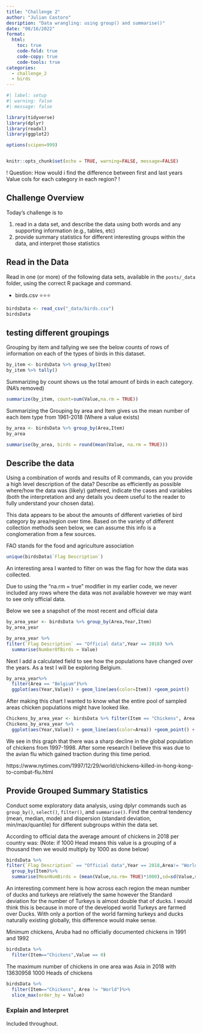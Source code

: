 ```yaml
---
title: "Challenge 2"
author: "Julian Castoro"
desription: "Data wrangling: using group() and summarise()"
date: "08/16/2022"
format:
  html:
    toc: true
    code-fold: true
    code-copy: true
    code-tools: true
categories:
  - challenge_2
  - birds
---
```


```r
#| label: setup
#| warning: false
#| message: false

library(tidyverse)
library(dplyr)
library(readxl)
library(ggplot2)

options(scipen=999)


knitr::opts_chunk$set(echo = TRUE, warning=FALSE, message=FALSE)
```

! Question: 
How would i find the difference between first and last years Value cols for each
category in each region?
!



## Challenge Overview

Today's challenge is to

1)  read in a data set, and describe the data using both words and any supporting information (e.g., tables, etc)
2)  provide summary statistics for different interesting groups within the data, and interpret those statistics

## Read in the Data

Read in one (or more) of the following data sets, available in the `posts/_data` folder, using the correct R package and command.

- birds.csv ⭐⭐⭐


```r
birdsData <- read_csv("_data/birds.csv")
birdsData
```

## testing different groupings


Grouping by item and tallying we see the below counts of rows of information 
on each of the types of birds in this dataset.

```r
by_item <- birdsData %>% group_by(Item)
by_item %>% tally()
```

Summarizing by count shows us the total amount of birds in each category.
(NA's removed)

```r
summarize(by_item, count=sum(Value,na.rm = TRUE))
```


Summarizing the Grouping by area and Item gives us the mean number of each
item type from 1961-2018 (Where a value exists)

```r
by_area <- birdsData %>% group_by(Area,Item)
by_area

summarise(by_area, birds = round(mean(Value, na.rm = TRUE)))

```



## Describe the data

Using a combination of words and results of R commands, can you provide a high level description of the data? Describe as efficiently as possible where/how the data was (likely) gathered, indicate the cases and variables (both the interpretation and any details you deem useful to the reader to fully understand your chosen data).


This data appears to be about the amounts of different varieties of bird category 
by area/region over time. Based on the variety of different collection methods
seen below, we can assume this info is a conglomeration from a few sources.


FAO stands for the food and agriculture association

```r
unique(birdsData$`Flag Description`)
```



An interesting area I wanted to filter on was the flag for how the data was
collected.

Due to using the "na.rm = true" modifier in my earlier code, we never
included any rows where the data was not available however we may want
to see only official data.


Below we see a snapshot of the most recent and official data
```r
by_area_year <- birdsData %>% group_by(Area,Year,Item)
by_area_year

by_area_year %>%
filter(`Flag Description` == "Official data",Year == 2018) %>%
  summarise(NumberOfBirds = Value)
```

Next I add a calculated field to see how the populations have changed over the years. As a test I will be exploring Belgium.


```r
by_area_year%>%
  filter(Area == "Belgium")%>%
  ggplot(aes(Year,Value)) + geom_line(aes(color=Item)) +geom_point()
```


After making this chart I wanted to know what the entire pool of sampled areas chicken populations might have looked like.
```r

Chickens_by_area_year <- birdsData %>% filter(Item == "Chickens", Area != "World")%>%group_by(Area,Year)
Chickens_by_area_year %>%
  ggplot(aes(Year,Value)) + geom_line(aes(color=Area)) +geom_point() + theme(legend.position = "none")

```
We see in this graph that there was a sharp decline in the global population of chickens from 1997-1998. After some research I believe this was due to the avian flu which gained traction
during this time period. 

https://www.nytimes.com/1997/12/29/world/chickens-killed-in-hong-kong-to-combat-flu.html


 




## Provide Grouped Summary Statistics

Conduct some exploratory data analysis, using dplyr commands such as `group_by()`, `select()`, `filter()`, and `summarise()`. Find the central tendency (mean, median, mode) and dispersion (standard deviation, min/max/quantile) for different subgroups within the data set.

According to official data the average amount of chickens in 2018 per country was:
(Note: if 1000 Head means this value is a grouping of a thousand then we would multiply by 1000 as done below)

```r
birdsData %>%
filter(`Flag Description` == "Official data",Year == 2018,Area!= "World") %>%
  group_by(Item)%>%
  summarise(MeanNumBirds = (mean(Value,na.rm= TRUE)*1000),sd=sd(Value,na.rm= TRUE))

```

An interesting comment here is how across each region the mean number of ducks and turkeys are relatively the same however the Standard deviation for the number of Turkeys is almost double that of ducks. I would think this is because in more of the developed world Turkeys are farmed over Ducks. With only a portion of the world farming turkeys and ducks naturally existing globally, this difference would make sense.




Minimum chickens, Aruba had no officially documented chickens in 1991 and 1992

```r
birdsData %>%
  filter(Item=="Chickens",Value == 0)
```


The maximum number of chickens in one area was Asia in 2018 with 13630958 1000 Heads of chickens

```r
birdsData %>%
  filter(Item=="Chickens", Area != "World")%>%
  slice_max(order_by = Value)

```


### Explain and Interpret

Included throughout.

